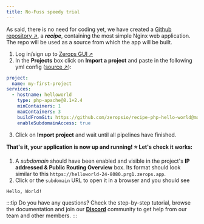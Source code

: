 ```yaml
---
title: No-Fuss speedy trial
---
```



As said, there is no need for coding yet, we have created a [Github repository ↗](https://github.com/zeropsio/recipe-php-hello-world), a **_recipe_**, containing the most simple Nginx web application. The repo will be used as a source from which the app will be built.

1. Log in/sign up to [Zerops GUI ↗](https://app.zerops.io)
2. In the **Projects** box click on **Import a project** and paste in the following yml config ([source ↗](https://github.com/zeropsio/recipe-php-hello-world/blob/main/import-project/description.yml)):

```yml
project:
  name: my-first-project
services:
  - hostname: helloworld
    type: php-apache@8.1+2.4
    minContainers: 1
    maxContainers: 3
    buildFromGit: https://github.com/zeropsio/recipe-php-hello-world@main
    enableSubdomainAccess: true
```

3. Click on **Import project** and wait until all pipelines have finished.

**That's it, your application is now up and running! :star: Let's check it works:**

1. A _subdomain_ should have been enabled and visible in the project's **IP addressed & Public Routing Overview** box. Its format should look similar to this `https://helloworld-24-8080.prg1.zerops.app`.
2. Click or the `subdomain` URL to open it in a browser and you should see

```
Hello, World!
```

:::tip
Do you have any questions? Check the step-by-step tutorial, browse the documentation and join our **[Discord](https://discord.com/invite/WDvCZ54)** community to get help from our team and other members.
:::
